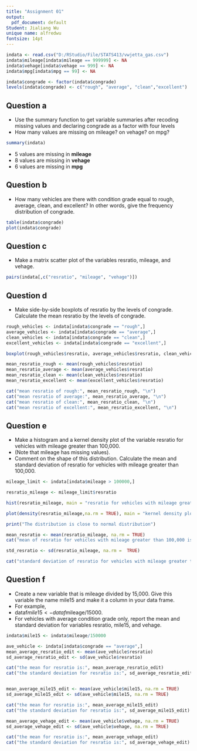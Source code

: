```yaml
---
title: "Assignment 01"
output:
  pdf_document: default
Student: Jialiang Wu
unique name: alfredwu
fontsize: 14pt
---
```

\fontsize{10}{10}
\selectfont

```r
indata <- read.csv("D:/RStudio/File/STATS413/vwjetta_gas.csv")
indata$mileage[indata$mileage == 999999] <- NA
indata$vehage[indata$vehage == 999] <- NA
indata$mpg[indata$mpg == 99] <- NA

indata$congrade <- factor(indata$congrade)
levels(indata$congrade) <- c("rough", "average", "clean","excellent")
```

## Question a

* Use the summary function to get variable summaries after recoding missing values and declaring congrade as a factor with four levels
* How many values are missing on mileage? on vehage? on mpg?

```r
summary(indata)
```
* 5 values are missing in **mileage**
* 8 values are missing in **vehage**
* 6 values are missing in **mpg**

##  Question b

* How many vehicles are there with condition grade equal to rough, average, clean, and excellent? In other words, give the frequency distribution of congrade.

```r
table(indata$congrade)
plot(indata$congrade)
```

## Question c

* Make a matrix scatter plot of the variables resratio, mileage, and vehage.

```r
pairs(indata[,c("resratio", "mileage", "vehage")])
```

## Question d

* Make side-by-side boxplots of resratio by the levels of congrade. Calculate the mean resratio by the levels of congrade.

```r
rough_vehicles <- indata[indata$congrade == "rough",]
average_vehicles <- indata[indata$congrade == "average",]
clean_vehicles <- indata[indata$congrade == "clean",]
excellent_vehicles <- indata[indata$congrade == "excellent",]

boxplot(rough_vehicles$resratio, average_vehicles$resratio, clean_vehicles$resratio, excellent_vehicles$resratio)

mean_resratio_rough <- mean(rough_vehicles$resratio)
mean_resratio_average <- mean(average_vehicles$resratio)
mean_resratio_clean <- mean(clean_vehicles$resratio)
mean_resratio_excellent <- mean(excellent_vehicles$resratio)

cat("mean resratio of rough:", mean_resratio_rough, "\n")
cat("mean resratio of average:", mean_resratio_average, "\n")
cat("mean resratio of clean:", mean_resratio_clean, "\n")
cat("mean resratio of excellent:", mean_resratio_excellent, "\n")
```

## Question e

* Make a histogram and a kernel density plot of the variable resratio for vehicles with mileage greater than 100,000. 
* (Note that mileage has missing values). 
* Comment on the shape of this distribution. Calculate the mean and standard deviation of resratio for vehicles with mileage greater than 100,000.

```r
mileage_limit <- indata[indata$mileage > 100000,]

resratio_mileage <- mileage_limit$resratio

hist(resratio_mileage, main = "resratio for vehicles with mileage greater than 100,000", xlab = "resratio", ylab = "Frequency")

plot(density(resratio_mileage,na.rm = TRUE), main = "kernel density plot of resratio for vehicles with mileage greater than 100,000")

print("The distribution is close to normal distribution")

mean_resratio <- mean(resratio_mileage, na.rm = TRUE)
cat("mean of resratio for vehicles with mileage greater than 100,000 is:", mean_resratio)

std_resratio <- sd(resratio_mileage, na.rm =  TRUE)

cat("standard deviation of resratio for vehicles with mileage greater than 100,000 is:", std_resratio)
```

## Question f

* Create a new variable that is mileage divided by 15,000. Give this variable the name mile15 and make it a column in your data frame. 
* For example,
* dataf$mile15 <- dataf$mileage/15000.
* For vehicles with average condition grade only, report the mean and standard deviation for variables resratio, mile15, and vehage.

```r
indata$mile15 <- indata$mileage/150000

ave_vehicle <- indata[indata$congrade == "average",]
mean_average_resratio_edit <- mean(ave_vehicle$resratio)
sd_average_resratio_edit <- sd(ave_vehicle$resratio)

cat("the mean for resratio is:", mean_average_resratio_edit)
cat("the standard deviation for resratio is:", sd_average_resratio_edit)


mean_average_mile15_edit <- mean(ave_vehicle$mile15, na.rm = TRUE)
sd_average_mile15_edit <- sd(ave_vehicle$mile15, na.rm = TRUE)

cat("the mean for resratio is:", mean_average_mile15_edit)
cat("the standard deviation for resratio is:", sd_average_mile15_edit)

mean_average_vehage_edit <- mean(ave_vehicle$vehage, na.rm = TRUE)
sd_average_vehage_edit <- sd(ave_vehicle$vehage, na.rm = TRUE)

cat("the mean for resratio is:", mean_average_vehage_edit)
cat("the standard deviation for resratio is:", sd_average_vehage_edit)
```

